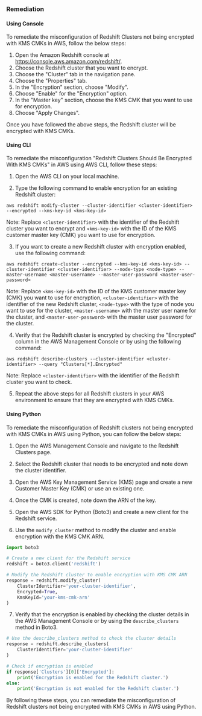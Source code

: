 ### Remediation

#### Using Console

To remediate the misconfiguration of Redshift Clusters not being encrypted with KMS CMKs in AWS, follow the below steps:

1. Open the Amazon Redshift console at https://console.aws.amazon.com/redshift/.
2. Choose the Redshift cluster that you want to encrypt.
3. Choose the "Cluster" tab in the navigation pane.
4. Choose the "Properties" tab.
5. In the "Encryption" section, choose "Modify".
6. Choose "Enable" for the "Encryption" option.
7. In the "Master key" section, choose the KMS CMK that you want to use for encryption.
8. Choose "Apply Changes".

Once you have followed the above steps, the Redshift cluster will be encrypted with KMS CMKs.

#### Using CLI

To remediate the misconfiguration "Redshift Clusters Should Be Encrypted With KMS CMKs" in AWS using AWS CLI, follow these steps:

1. Open the AWS CLI on your local machine.

2. Type the following command to enable encryption for an existing Redshift cluster:

```
aws redshift modify-cluster --cluster-identifier <cluster-identifier> --encrypted --kms-key-id <kms-key-id>
```

Note: Replace `<cluster-identifier>` with the identifier of the Redshift cluster you want to encrypt and `<kms-key-id>` with the ID of the KMS customer master key (CMK) you want to use for encryption.

3. If you want to create a new Redshift cluster with encryption enabled, use the following command:

```
aws redshift create-cluster --encrypted --kms-key-id <kms-key-id> --cluster-identifier <cluster-identifier> --node-type <node-type> --master-username <master-username> --master-user-password <master-user-password>
```

Note: Replace `<kms-key-id>` with the ID of the KMS customer master key (CMK) you want to use for encryption, `<cluster-identifier>` with the identifier of the new Redshift cluster, `<node-type>` with the type of node you want to use for the cluster, `<master-username>` with the master user name for the cluster, and `<master-user-password>` with the master user password for the cluster.

4. Verify that the Redshift cluster is encrypted by checking the "Encrypted" column in the AWS Management Console or by using the following command:

```
aws redshift describe-clusters --cluster-identifier <cluster-identifier> --query "Clusters[*].Encrypted"
```

Note: Replace `<cluster-identifier>` with the identifier of the Redshift cluster you want to check.

5. Repeat the above steps for all Redshift clusters in your AWS environment to ensure that they are encrypted with KMS CMKs.

#### Using Python

To remediate the misconfiguration of Redshift clusters not being encrypted with KMS CMKs in AWS using Python, you can follow the below steps:

1. Open the AWS Management Console and navigate to the Redshift Clusters page.

2. Select the Redshift cluster that needs to be encrypted and note down the cluster identifier.

3. Open the AWS Key Management Service (KMS) page and create a new Customer Master Key (CMK) or use an existing one.

4. Once the CMK is created, note down the ARN of the key.

5. Open the AWS SDK for Python (Boto3) and create a new client for the Redshift service.

6. Use the `modify_cluster` method to modify the cluster and enable encryption with the KMS CMK ARN.

```python
import boto3

# Create a new client for the Redshift service
redshift = boto3.client('redshift')

# Modify the Redshift cluster to enable encryption with KMS CMK ARN
response = redshift.modify_cluster(
    ClusterIdentifier='your-cluster-identifier',
    Encrypted=True,
    KmsKeyId='your-kms-cmk-arn'
)
```

7. Verify that the encryption is enabled by checking the cluster details in the AWS Management Console or by using the `describe_clusters` method in Boto3.

```python
# Use the describe_clusters method to check the cluster details
response = redshift.describe_clusters(
    ClusterIdentifier='your-cluster-identifier'
)

# Check if encryption is enabled
if response['Clusters'][0]['Encrypted']:
    print('Encryption is enabled for the Redshift cluster.')
else:
    print('Encryption is not enabled for the Redshift cluster.')
```

By following these steps, you can remediate the misconfiguration of Redshift clusters not being encrypted with KMS CMKs in AWS using Python.

